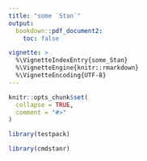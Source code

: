 ```yaml
---
title: "some `Stan`"
output: 
  bookdown::pdf_document2:
    toc: false

vignette: >
  %\VignetteIndexEntry{some_Stan}
  %\VignetteEngine{knitr::rmarkdown}
  %\VignetteEncoding{UTF-8}
---
```


```r
knitr::opts_chunk$set(
  collapse = TRUE,
  comment = "#>"
)
```

```r
library(testpack)
```


```r
library(cmdstanr)
```




